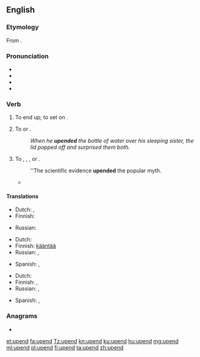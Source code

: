 ==English==
{{was wotd|2012|May|18}}

===Etymology===
From {{prefix|up|end|lang=en}}.

===Pronunciation===
* {{IPA|/ʌpˈɛnd/|lang=en}}
* {{audio|en-us-upend.ogg|Audio (US)|lang=en}}
* {{rhymes|ɛnd|lang=en}}
* {{homophones|append|lang=en}}

===Verb===
{{en-verb}}

# {{context|transitive|lang=en}} To end up; to set on {{l|en|end}}.
# To {{l|en|tip}} or {{l|en|turn over}}.
#: ''When he '''upended''' the bottle of water over his sleeping sister, the lid popped off and surprised them both.''
# To {{l|en|destroy}}, {{l|en|invalidate}}, {{l|en|overthrow}}, or {{l|en|defeat}}.
#: ''The scientific evidence '''upended''' the popular myth.
#* {{quote-news|author=Roger Cohen|authorlink=Roger Cohen|title=The horror! The horror! The trauma of ISIS &#91;print version: ''International New York Times'', 18 November 2014, p.&nbsp;9&#93;|url=http://www.nytimes.com/2014/11/18/opinion/roger-cohen-the-evil-of-isis.html|work={{w|The New York Times}}|date=17 November 2014|passage=What is unbearable, in fact, is the feeling, 13 years after 9/11, that America has been chasing its tail; that, in some whack-a-mole horror show, the quashing of a jihadi enclave here only spurs the sprouting of another there; that the ideology of Al Qaeda is still reverberating through a blocked Arab world whose Sunni-Shia balance (insofar as that went) was '''upended''' by the American invasion of Iraq.}}

====Translations====
{{trans-top|to end up; to set on end}}
* Dutch: {{t|nl|stop zetten}}, {{t|nl|beëindigen}}
* Finnish: {{t+|fi|lopettaa}}
{{trans-mid}}
* Russian: {{t|ru|ставить на попа}}
{{trans-bottom}}

{{trans-top|to tip or turn over}}
* Dutch: {{t|nl|omkiepen}}
* Finnish: [[kääntää#Finnish|kääntää]] {{t+|fi|ympäri}}
* Russian: {{t+|ru|переворачивать}}, {{t+|ru|опрокидывать}}
{{trans-mid}}
* Spanish: {{t|es|dar vuelta|f}}, {{t+|es|voltear}}
{{trans-bottom}}

{{trans-top|to destroy, invalidate}}
* Dutch: {{t+|nl|onderuithalen}}
* Finnish: {{t+|fi|murtaa}}, {{t+|fi|murskata}}
* Russian: {{t+|ru|свергать}}, {{t+|ru|опровергать}}
{{trans-mid}}
* Spanish: {{t+|es|refutar}}, {{t+|es|desafiar}}
{{trans-bottom}}

===Anagrams===
* {{l|en|end up}}

[[et:upend]]
[[fa:upend]]
[[Tz:upend]]
[[kn:upend]]
[[ku:upend]]
[[hu:upend]]
[[mg:upend]]
[[ml:upend]]
[[pl:upend]]
[[fi:upend]]
[[ta:upend]]
[[zh:upend]]